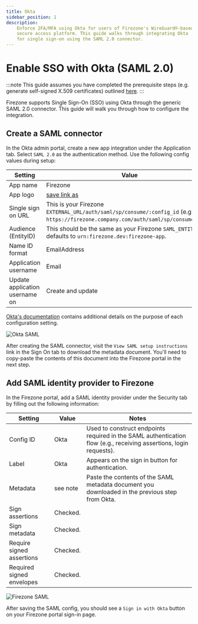 ```yaml
---
title: Okta
sidebar_position: 1
description:
    Enforce 2FA/MFA using Okta for users of Firezone's WireGuard®-based
    secure access platform. This guide walks through integrating Okta
    for single sign-on using the SAML 2.0 connector.
---
```


# Enable SSO with Okta (SAML 2.0)

:::note
This guide assumes you have completed the prerequisite steps
(e.g. generate self-signed X.509 certificates) outlined [here](/authenticate/saml#prerequisites).
:::

Firezone supports Single Sign-On (SSO) using Okta through the generic SAML 2.0 connector. This guide will walk you through how to configure the integration.

## Create a SAML connector

In the Okta admin portal, create a new app integration under
the Application tab. Select `SAML 2.0` as the authentication method.
Use the following config values during setup:

| Setting                        | Value                                                                                                                                 |
|--------------------------------|---------------------------------------------------------------------------------------------------------------------------------------|
| App name                       | Firezone                                                                                                                              |
| App logo                       | [save link as](https://user-images.githubusercontent.com/52545545/155907625-a4f6c8c2-3952-488d-b244-3c37400846cf.png)                 |
| Single sign on URL             | This is your Firezone `EXTERNAL_URL/auth/saml/sp/consume/:config_id` (e.g., `https://firezone.company.com/auth/saml/sp/consume/okta`).|
| Audience (EntityID)            | This should be the same as your Firezone `SAML_ENTITY_ID`, defaults to `urn:firezone.dev:firezone-app`.                               |
| Name ID format                 | EmailAddress                                                                                                                          |
| Application username           | Email                                                                                                                                 |
| Update application username on | Create and update                                                                                                                     |

[Okta's documentation](https://help.okta.com/oie/en-us/Content/Topics/Apps/Apps_App_Integration_Wizard_SAML.htm)
contains additional details on the purpose of each configuration setting.

![Okta SAML](https://user-images.githubusercontent.com/52545545/202565311-e98729cf-c7aa-4f8d-965a-55b076177add.png)

After creating the SAML connector, visit the `View SAML setup instructions` link in
the Sign On tab to download the metadata document. You'll need
to copy-paste the contents of this document into the Firezone portal in the next step.

## Add SAML identity provider to Firezone

In the Firezone portal, add a SAML identity provider under the Security tab
by filling out the following information:

| Setting                   | Value    | Notes                                                                                                              |
|---------------------------|----------|--------------------------------------------------------------------------------------------------------------------|
| Config ID                 | Okta     | Used to construct endpoints required in the SAML authentication flow (e.g., receiving assertions, login requests). |
| Label                     | Okta     | Appears on the sign in button for authentication.                                                                  |
| Metadata                  | see note | Paste the contents of the SAML metadata document you downloaded in the previous step from Okta.                    |
| Sign assertions           | Checked. |                                                                                                                    |
| Sign metadata             | Checked. |                                                                                                                    |
| Require signed assertions | Checked. |                                                                                                                    |
| Required signed envelopes | Checked. |                                                                                                                    |

![Firezone SAML](https://user-images.githubusercontent.com/52545545/202557861-f7a85df0-d44f-48fd-a980-89e8b0c91503.png)

After saving the SAML config, you should see a `Sign in with Okta` button
on your Firezone portal sign-in page.
